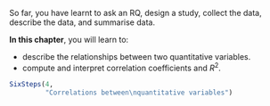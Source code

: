 ::: {.objectivesBox .objectives data-latex="{iconmonstr-target-4-240.png}"}
So far, you have learnt to ask an RQ, design a study, collect the data, describe the data, and summarise data.

**In this chapter**, you will learn to:

* describe the relationships between two quantitative variables.
* compute and interpret correlation coefficients and $R^2$.
:::

```r
SixSteps(4, 
         "Correlations between\nquantitative variables")
```

